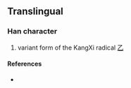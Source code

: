 {{also|フ}}
{{character info/new}}
==Translingual==

===Han character===
{{Han char|rn=5|rad=乙|as=00|sn=1|var=2|four=|canj=MH,XXMH}}

# variant form of the KangXi radical [[Index:Chinese radical/乙|乙]]

====References====
* {{Han ref|kx=0083.171|dj=0167.111|hdz=10048.041|uh=4E5B|ud=20059}}